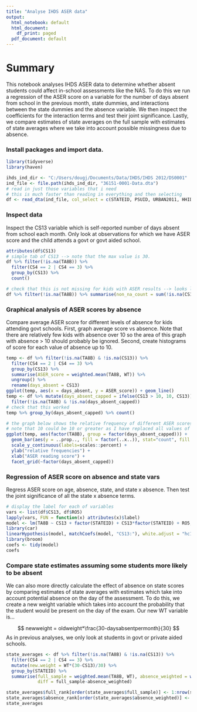 ---
title: "Analyse IHDS ASER data"
output:
  html_notebook: default
  html_document:
    df_print: paged
  pdf_document: default
---
# Summary
This notebook analyses IHDS ASER data to determine whether absent students could affect in-school assessments like the NAS. To do this we run a regression of the ASER score on a variable for the number of days absent from school in the previous month, state dummies, and interactions between the state dummies and the absence variable.  We then inspect the coefficients for the interaction terms and test their joint significance. Lastly, we compare estimates of state averages on the full sample with estimates of state averages where we take into account possible missingness due to absence.


### Install packages and import data.
```{r setup}
library(tidyverse)
library(haven)
```

```{r}
ihds_ind_dir <- "C:/Users/dougj/Documents/Data/IHDS/IHDS 2012/DS0001"
ind_file <- file.path(ihds_ind_dir, "36151-0001-Data.dta")
# read in just those variables that i need
# this is much faster than reading in everything and then selecting
df <- read_dta(ind_file, col_select = c(STATEID, PSUID, URBAN2011, HHID, HHSPLITID, PERSONID, IDPSU, WT, RO3, RO7, RO5, starts_with("CS"), starts_with("TA"), starts_with("ED")) )
```

### Inspect data
Inspect the CS13 variable which is self-reported number of days absent from school each month. Only look at observations for which we have ASER score and the child attends a govt or govt aided school.
```{r}
attributes(df$CS13)
# simple tab of CS13 --> note that the max value is 30.
df %>% filter(!is.na(TA8B)) %>%
  filter(CS4 == 2 | CS4 == 3) %>%
  group_by(CS13) %>% 
  count()

# check that this is not missing for kids with ASER results --> looks like there are only a few NAs
df %>% filter(!is.na(TA8B)) %>% summarise(non_na_count = sum(!is.na(CS13)), na_count = sum(is.na(CS13)) )
```

### Graphical analysis of ASER scores by absence
Compare average ASER score for different levels of absence for kids attending govt schools. First, graph average score vs absence.  Note that there are relatively few kids with absence over 10 so the area of this graph with absence > 10 should probably be ignored.  Second, create histograms of score for each value of absence up to 10. 


```{r}
temp <- df %>% filter(!is.na(TA8B) & !is.na(CS13)) %>% 
  filter(CS4 == 2 | CS4 == 3) %>%
  group_by(CS13) %>% 
  summarise(ASER_score = weighted.mean(TA8B, WT)) %>% 
  ungroup() %>%
  rename(days_absent = CS13)
ggplot(temp, aes(x = days_absent, y = ASER_score)) + geom_line()
temp <- df %>% mutate(days_absent_capped = ifelse(CS13 > 10, 10, CS13)) %>% 
  filter(!is.na(TA8B) & !is.na(days_absent_capped))
# check that this worked
temp %>% group_by(days_absent_capped) %>% count()

# the graph below shows the relative frequency of different ASER scores by # days absent
# note that 10 could be 10 or greater as I have replaced all values of CS13>10 with 10
ggplot(temp, aes(factor(TA8B), group = factor(days_absent_capped))) + 
  geom_bar(aes(y = ..prop.., fill = factor(..x..)), stat="count", fill = "gray") + 
  scale_y_continuous(labels=scales::percent) +
  ylab("relative frequencies") +
  xlab("ASER reading score") +
  facet_grid(~factor(days_absent_capped))
```

### Regression of ASER score on absence and state vars
Regress ASER score on age, absence, state, and state x absence.  Then test the joint significance of all the state x absence terms.

```{r}
# display the label for each of variables
vars <- list(df$CS13, df$RO5)
lapply(vars, FUN = function(x) attributes(x)$label)
model <- lm(TA8B ~ CS13 + factor(STATEID) + CS13*factor(STATEID) + RO5, data = df)
library(car)
linearHypothesis(model, matchCoefs(model, "CS13:"), white.adjust = "hc1")
library(broom)
coefs <- tidy(model)
coefs
```

### Compare state estimates assuming some students more likely to be absent
We can also more directly calculate the effect of absence on state scores by comparing estimates of state averages with estimates which take into account potential absence on the day of the assessment. To do this, we create a new weight variable which takes into account the probability that the student would be present on the day of the exam. Our new WT variable is...

$$ newweight = oldweight*\frac{30-daysabsentpermonth}{30} $$ 
As in previous analyses, we only look at students in govt or private aided schools.
```{r}
state_averages <- df %>% filter(!is.na(TA8B) & !is.na(CS13)) %>% 
  filter(CS4 == 2 | CS4 == 3) %>%
  mutate(new.weight = WT*(30-CS13)/30) %>%
  group_by(STATEID) %>% 
  summarise(full_sample = weighted.mean(TA8B, WT), absence_weighted = weighted.mean(TA8B, new.weight), 
            diff = full_sample-absence_weighted)

state_averages$full_rank[order(state_averages$full_sample)] <- 1:nrow(state_averages)
state_averages$absence_rank[order(state_averages$absence_weighted)] <- 1:nrow(state_averages)
state_averages

```





